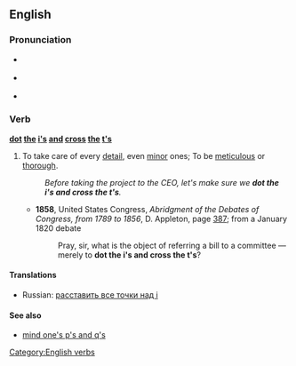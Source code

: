 ==English==

===Pronunciation===
* {{a|RP}} {{IPA|/ˈdɒt ði ˌaɪz ənd ˈkrɒs ðə ˌtiːz/}}
* {{a|US}} {{IPA|/ˈdɑːt ði ˌaɪz ənd ˈkrɑːs ðə ˌtiːz/}}
* {{audio|en-us-dot the i's and cross the t's.ogg|Audio (US)}}

===Verb===
'''[[dot]] [[the]] [[i]][['s]] [[and]] [[cross]] [[the]] [[t]][['s]]'''

# {{idiom}} To take care of every [[detail]], even [[minor]] ones; To be [[meticulous]] or [[thorough]].
#: ''Before taking the project to the CEO, let's make sure we '''dot the i's and cross the t's'''.''
#* '''1858''', United States Congress, ''Abridgment of the Debates of Congress, from 1789 to 1856'', D. Appleton, page [http://books.google.com/books?id=5r04AAAAIAAJ&pg=PA387&dq=%22dot+the+i%27s+and+cross+the+t%27s%22+date:1840-1860&num=20&as_brr=0 387]; from a January 1820 debate
#*: Pray, sir, what is the object of referring a bill to a committee —merely to '''dot the i's and cross the t's'''?

====Translations====
{{trans-top|Take care of every detail}}
{{trans-mid}}
* Russian: [[расставить все точки над i]]
{{trans-bottom}}

====See also====
*[[mind one's p's and q's]]

[[Category:English verbs]]